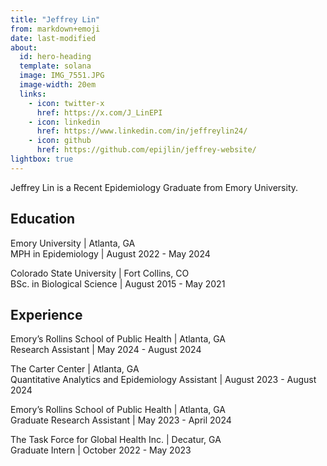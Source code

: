 ```yaml
---
title: "Jeffrey Lin"
from: markdown+emoji
date: last-modified
about:
  id: hero-heading
  template: solana
  image: IMG_7551.JPG
  image-width: 20em
  links: 
    - icon: twitter-x
      href: https://x.com/J_LinEPI
    - icon: linkedin
      href: https://www.linkedin.com/in/jeffreylin24/
    - icon: github
      href: https://github.com/epijlin/jeffrey-website/
lightbox: true
---
```


::: {#hero-heading}
Jeffrey Lin is a Recent Epidemiology Graduate from Emory University.

## Education

Emory University \| Atlanta, GA<br> MPH in Epidemiology \| August 2022 - May 2024

Colorado State University \| Fort Collins, CO<br> BSc. in Biological Science \| August 2015 - May 2021

## Experience

Emory's Rollins School of Public Health | Atlanta, GA<br>Research Assistant \| May 2024 - August 2024

The Carter Center \| Atlanta, GA<br>Quantitative Analytics and Epidemiology Assistant \| August 2023 - August 2024

Emory's Rollins School of Public Health \| Atlanta, GA<br>Graduate Research Assistant \| May 2023 - April 2024

The Task Force for Global Health Inc. \| Decatur, GA<br>Graduate Intern \| October 2022 - May 2023
:::

<!-- #### Contact Me -->

<!-- Social Media Icons using css -->

<!-- <div style="text-align: left;"> -->

<!--   <a href="https://x.com/J_LinEPI" target="_blank" style="text-decoration: none;"> -->

<!--     <img src="https://upload.wikimedia.org/wikipedia/commons/b/b7/X_logo.jpg" alt="X" style="width:30px; height:30px; margin-right: 10px;"> -->

<!--   </a> -->

<!--   <a href="https://www.linkedin.com/in/jeffreylin24/" target="_blank" style="text-decoration: none;"> -->

<!--     <img src="https://upload.wikimedia.org/wikipedia/commons/c/ca/LinkedIn_logo_initials.png" alt="LinkedIn" style="width:30px; height:30px; margin-right: 10px;"> -->

<!--   </a> -->

<!--   <a href=" https://github.com/epijlin/jeffrey-website/" target="_blank" style="text-decoration: none;"> -->

<!--     <img src="https://upload.wikimedia.org/wikipedia/commons/c/c2/GitHub_Invertocat_Logo.svg" alt="LinkedIn" style="width:30px; height:30px; margin-right: 10px;"> -->

<!--   </a> -->

<!-- </div> -->

<!-- Social Media Icons using Quarto with some HTML elements for styling -->

<!-- ::: text-left -->

<!-- [![](https://upload.wikimedia.org/wikipedia/commons/b/b7/X_logo.jpg){width="30" height="30" marin-right="10"}](https://x.com/J_LinEPI){target="_blank" style="text-decoration: none;"} [![](https://upload.wikimedia.org/wikipedia/commons/c/ca/LinkedIn_logo_initials.png){width="30" height="30" margin-right="10"}](https://www.linkedin.com/in/jeffreylin24/){target="_blank" style="text-decoration: none;"} [![](https://upload.wikimedia.org/wikipedia/commons/c/c2/GitHub_Invertocat_Logo.svg){width="30" height="30" margin-right="10"}](https://github.com/epijlin/jeffrey-website/){target="_blank" style="text-decoration: none;"} -->

<!-- ::: -->
